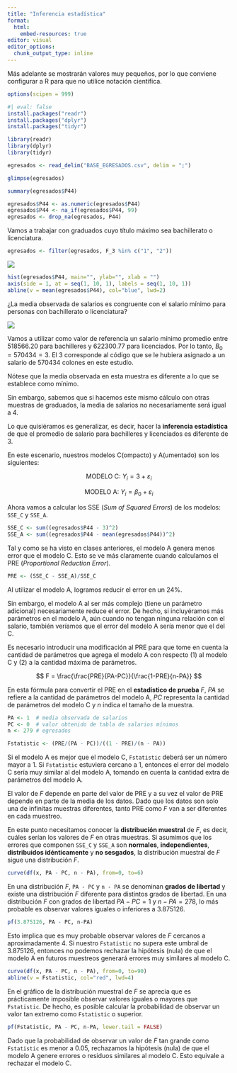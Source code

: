 ```yaml
---
title: "Inferencia estadística"
format: 
  html:
    embed-resources: true
editor: visual
editor_options: 
  chunk_output_type: inline
---
```


Más adelante se mostrarán valores muy pequeños, por lo que conviene configurar a R para que no utilice notación científica.

```r
options(scipen = 999)
```

```r
#| eval: false
install.packages("readr")
install.packages("dplyr")
install.packages("tidyr")
```

```r
library(readr)
library(dplyr)
library(tidyr)
```

```r
egresados <- read_delim("BASE_EGRESADOS.csv", delim = ";")
```

```r
glimpse(egresados)
```

```r
summary(egresados$P44)
```

```r
egresados$P44 <- as.numeric(egresados$P44)
egresados$P44 <- na_if(egresados$P44, 99)
egresados <- drop_na(egresados, P44)
```

Vamos a trabajar con graduados cuyo título máximo sea bachillerato o licenciatura.

```r
egresados <- filter(egresados, F_3 %in% c("1", "2"))
```

![](salariosRangos.png)

```r
hist(egresados$P44, main="", ylab="", xlab = "")
axis(side = 1, at = seq(1, 10, 1), labels = seq(1, 10, 1))
abline(v = mean(egresados$P44), col="blue", lwd=2)
```

¿La media observada de salarios es congruente con el salario mínimo para personas con bachillerato o licenciatura?

![](salariosMTSS.png)

Vamos a utilizar como valor de referencia un salario mínimo promedio entre 518566.20 para bachilleres y 622300.77 para licenciados. Por lo tanto, $B_0 = 570434 = 3$. El 3 corresponde al código que se le hubiera asignado a un salario de 570434 colones en este estudio.

Nótese que la media observada en esta muestra es diferente a lo que se establece como mínimo.

Sin embargo, sabemos que si hacemos este mismo cálculo con otras muestras de graduados, la media de salarios no necesariamente será igual a 4.

Lo que quisiéramos es generalizar, es decir, hacer la **inferencia estadística** de que el promedio de salario para bachilleres y licenciados es diferente de 3.

En este escenario, nuestros modelos C(ompacto) y A(umentado) son los siguientes:

$$
\text{MODELO C: } Y_i = 3 + \varepsilon_i
$$

$$
\text{MODELO A: } Y_i = \beta_0 + \varepsilon_i
$$

Ahora vamos a calcular los SSE (*Sum of Squared Errors*) de los modelos: `SSE_C` y `SSE_A`.

```r
SSE_C <- sum((egresados$P44 - 3)^2)
SSE_A <- sum((egresados$P44 - mean(egresados$P44))^2)
```

Tal y como se ha visto en clases anteriores, el modelo A genera menos error que el modelo C. Esto se ve más claramente cuando calculamos el PRE (*Proportional Reduction Error*).

```r
PRE <- (SSE_C - SSE_A)/SSE_C
```

Al utilizar el modelo A, logramos reducir el error en un 24%.

Sin embargo, el modelo A al ser más complejo (tiene un parámetro adicional) necesariamente reduce el error. De hecho, si incluyéramos más parámetros en el modelo A, aún cuando no tengan ninguna relación con el salario, también veríamos que el error del modelo A sería menor que el del C.

Es necesario introducir una modificación al PRE para que tome en cuenta la cantidad de parámetros que agrega el modelo A con respecto (1) al modelo C y (2) a la cantidad máxima de parámetros.

$$
F = \frac{\frac{PRE}{PA-PC}}{\frac{1-PRE}{n-PA}}
$$

En esta fórmula para convertir el PRE en el **estadístico de prueba** $F$, $PA$ se refiere a la cantidad de parámetros del modelo A, $PC$ representa la cantidad de parámetros del modelo C y $n$ indica el tamaño de la muestra.

```r
PA <- 1  # media observada de salarios
PC <- 0  # valor obtenido de tabla de salarios mínimos
n <- 279 # egresados

Fstatistic <- (PRE/(PA - PC))/((1 - PRE)/(n - PA))
```

Si el modelo A es mejor que el modelo C, `Fstatistic` deberá ser un número mayor a 1. Si `Fstatistic` estuviera cercano a 1, entonces el error del modelo C sería muy similar al del modelo A, tomando en cuenta la cantidad extra de parámetros del modelo A.

El valor de $F$ depende en parte del valor de PRE y a su vez el valor de PRE depende en parte de la media de los datos. Dado que los datos son solo una de infinitas muestras diferentes, tanto PRE como $F$ van a ser diferentes en cada muestreo.

En este punto necesitamos conocer la **distribución muestral** de $F$, es decir, cuáles serían los valores de $F$ en otras muestras. Si asumimos que los errores que componen `SSE_C` y `SSE_A` son **normales**, **independientes**, **distribuidos idénticamente** y **no sesgados**, la distribución muestral de $F$ sigue una distribución $F$.

```r
curve(df(x, PA - PC, n - PA), from=0, to=6)
```

En una distribución $F$, `PA - PC` y `n - PA` se denominan **grados de libertad** y existe una distribución $F$ diferente para distintos grados de libertad. En una distribución $F$ con grados de libertad $PA - PC=1$ y $n - PA=278$, lo más probable es observar valores iguales o inferiores a 3.875126.

```r
pf(3.875126, PA - PC, n-PA)
```

Esto implica que es muy probable observar valores de $F$ cercanos a aproximadamente 4. Si nuestro `Fstatistic` no supera este umbral de 3.875126, entonces no podemos rechazar la hipótesis (nula) de que el modelo A en futuros muestreos generará errores muy similares al modelo C.

```r
curve(df(x, PA - PC, n - PA), from=0, to=90)
abline(v = Fstatistic, col="red", lwd=4)
```

En el gráfico de la distribución muestral de $F$ se aprecia que es prácticamente imposible observar valores iguales o mayores que `Fstatistic`. De hecho, es posible calcular la probabilidad de observar un valor tan extremo como `Fstatistic` o superior.

```r
pf(Fstatistic, PA - PC, n-PA, lower.tail = FALSE)
```

Dado que la probabilidad de observar un valor de $F$ tan grande como `Fstatistic` es menor a 0.05, rechazamos la hipótesis (nula) de que el modelo A genere errores o residuos similares al modelo C. Esto equivale a rechazar el modelo C.
